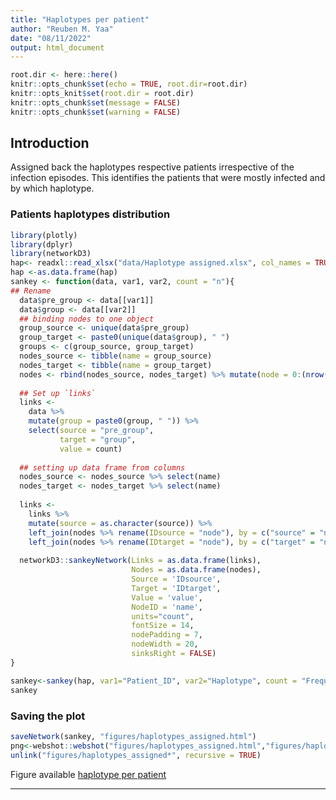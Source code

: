 ```yaml
---
title: "Haplotypes per patient"
author: "Reuben M. Yaa"
date: "08/11/2022"
output: html_document
---
```


```r
root.dir <- here::here()
knitr::opts_chunk$set(echo = TRUE, root.dir=root.dir)
knitr::opts_knit$set(root.dir = root.dir)
knitr::opts_chunk$set(message = FALSE)
knitr::opts_chunk$set(warning = FALSE)
```

## Introduction
Assigned back the haplotypes respective patients irrespective of the infection episodes. This identifies the patients that were mostly infected and by which haplotype. 

### Patients haplotypes distribution
```r
library(plotly)
library(dplyr)
library(networkD3)
hap<- readxl::read_xlsx("data/Haplotype assigned.xlsx", col_names = TRUE)
hap <-as.data.frame(hap)
sankey <- function(data, var1, var2, count = "n"){
## Rename
  data$pre_group <- data[[var1]]
  data$group <- data[[var2]]
  ## binding nodes to one object
  group_source <- unique(data$pre_group)
  group_target <- paste0(unique(data$group), " ")
  groups <- c(group_source, group_target)
  nodes_source <- tibble(name = group_source)
  nodes_target <- tibble(name = group_target)
  nodes <- rbind(nodes_source, nodes_target) %>% mutate(node = 0:(nrow(.) - 1))
  
  ## Set up `links`
  links <-
    data %>%
    mutate(group = paste0(group, " ")) %>%
    select(source = "pre_group",
           target = "group",
           value = count)
  
  ## setting up data frame from columns
  nodes_source <- nodes_source %>% select(name) 
  nodes_target <- nodes_target %>% select(name) 
  
  links <-
    links %>%
    mutate(source = as.character(source)) %>% 
    left_join(nodes %>% rename(IDsource = "node"), by = c("source" = "name")) %>%
    left_join(nodes %>% rename(IDtarget = "node"), by = c("target" = "name"))
  
  networkD3::sankeyNetwork(Links = as.data.frame(links),
                           Nodes = as.data.frame(nodes),
                           Source = 'IDsource', 
                           Target = 'IDtarget', 
                           Value = 'value',
                           NodeID = 'name',
                           units="count",
                           fontSize = 14,
                           nodePadding = 7,
                           nodeWidth = 20,
                           sinksRight = FALSE)
}

sankey<-sankey(hap, var1="Patient_ID", var2="Haplotype", count = "Frequency")
sankey
```

### Saving the plot
```r
saveNetwork(sankey, "figures/haplotypes_assigned.html")
png<-webshot::webshot("figures/haplotypes_assigned.html","figures/haplotypes per patient.pdf", vwidth = 1000, vheight = 900)
unlink("figures/haplotypes_assigned*", recursive = TRUE)
```
Figure available [haplotype per patient](https://mangiruben.github.io/pfMSP1-Malaria/figures/haplotypes per patient.pdf)
<hr>
